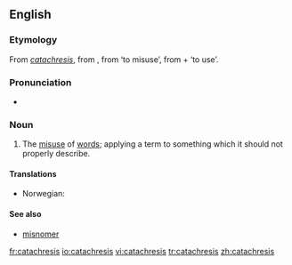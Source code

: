 {{wikipedia}}
==English==

===Etymology===
From {{etyl|la}} ''[[#Latin|catachresis]]'', from {{etyl|grc}} '''{{polytonic|[[κατάχρησις]]}}''', from '''{{polytonic|[[καταχρῆσθαι]]}}''' ‘to misuse’, from '''{{polytonic|[[κατά]]}}''' + '''{{polytonic|[[χρῆσθαι]]}}''' ‘to use’.

===Pronunciation===
* {{IPA|/kætəˈkɹiːsɪs/}}

===Noun===
{{en-noun|catachreses}}

# The [[misuse]] of [[words]]; applying a term to something which it should not properly describe.

====Translations====
{{trans-top|applying a term to something which it should not properly describe}}
* Norwegian: {{t-|no|katakrese|m}}
{{trans-mid}}
{{trans-bottom}}

====See also====
* [[misnomer]]

[[fr:catachresis]]
[[io:catachresis]]
[[vi:catachresis]]
[[tr:catachresis]]
[[zh:catachresis]]